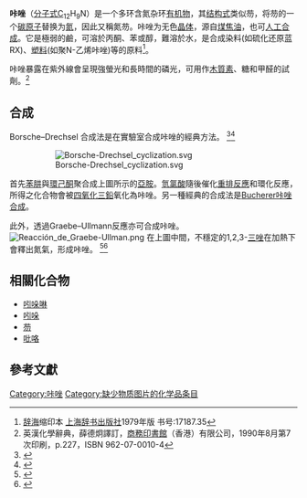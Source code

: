 {{multiple issues|
{{expand|time=2013-06-03T12:03:10+00:00}}
{{refimprove|time=2013-06-03T12:03:10+00:00}}
}}
{{chembox
| Watchedfields = changed
| verifiedrevid = 443672970
| ImageFile_Ref = {{chemboximage|correct|??}}
| ImageFile = Carbazole.png
| ImageSize = 
| ImageFile1 = Carbazole-3D-vdW.png
| ImageFile2 = Carbazole ball-and-stick.png
| IUPACName = 9''H''-carbazole
| OtherNames = 9-azafluorene, dibenzopyrrole, diphenylenimine, diphenyleneimide, USAF EK-600
|Section1={{Chembox Identifiers
| ChemSpiderID_Ref = {{chemspidercite|correct|chemspider}}
| ChemSpiderID = 6593
| ChEMBL_Ref = {{ebicite|correct|EBI}}
| ChEMBL = 243580
| KEGG_Ref = {{keggcite|correct|kegg}}
| KEGG = C08060
| InChI = 1/C12H9N/c1-3-7-11-9(5-1)10-6-2-4-8-12(10)13-11/h1-8,13H
| InChIKey = UJOBWOGCFQCDNV-UHFFFAOYAV
| StdInChI_Ref = {{stdinchicite|correct|chemspider}}
| StdInChI = 1S/C12H9N/c1-3-7-11-9(5-1)10-6-2-4-8-12(10)13-11/h1-8,13H
| StdInChIKey_Ref = {{stdinchicite|correct|chemspider}}
| StdInChIKey = UJOBWOGCFQCDNV-UHFFFAOYSA-N
| CASNo_Ref = {{cascite|correct|CAS}}
| CASNo = 86-74-8
| PubChem = 6854
| UNII_Ref = {{fdacite|correct|FDA}}
| UNII = 0P2197HHHN
| ChEBI_Ref = {{ebicite|correct|EBI}}
| ChEBI = 27543
| DrugBank_Ref = {{drugbankcite|correct|drugbank}}
| DrugBank = DB07301
| SMILES = c1ccc2c(c1)c3ccccc3[nH]2
}}
|Section2={{Chembox Properties
| Formula = C<sub>12</sub>H<sub>9</sub>N 
| MolarMass = 167.206 g mol<sup>−1</sup><ref name="CRC">{{cite book |title= CRC Handbook of Chemistry and Physics, 88th Edition |url= https://archive.org/details/handbookchemistr00lide_885 |last= Lide |first= David R. |year= 2007 |publisher= [[CRC_Press|CRC Press]] |isbn= 978-0-8493-0488-0 |pages=[https://archive.org/details/handbookchemistr00lide_885/page/n884 3]–86}}</ref>
| Appearance = 
| Density = 1.301g/cm<sup>3</sup>
| MeltingPtC = 246.3
| MeltingPt_ref = <ref name="CRC" />
| BoilingPtC = 354.69
| BoilingPt_ref = <ref name="CRC" />
| Solubility = }}
|Section3={{Chembox Hazards
| MainHazards = 
| FlashPtC = 220
| FlashPt_notes = <ref name="CRC" />
| AutoignitionPt = 
 }}
}}

'''咔唑'''（[[分子式|分子式]]C<sub>12</sub>H<sub>9</sub>N）是一个多环含氮杂环[[有机物|有机物]]，其[[结构式|结构式]]类似芴，将芴的一个[[碳|碳]][[原子|原子]]替换为[[氮|氮]]，因此又稱氮芴。咔唑为无色[[晶体|晶体]]，源自[[煤|煤]][[焦油|焦油]]，也可[[人工合成|人工合成]]。它是極弱的鹼，可溶於丙酮、苯或醇，難溶於水，是合成染料(如硫化还原蓝RX)、[[塑料|塑料]](如聚N-乙烯咔唑)等的原料<ref>[[辞海|辞海]]缩印本 [[上海辞书出版社|上海辞书出版社]]1979年版 书号:17187.35</ref>。

咔唑暴露在紫外線會呈現強螢光和長時間的磷光，可用作[[木質素|木質素]]、糖和甲醛的試劑。<ref>英漢化學辭典，薛德炯譯訂，[[商務印書館|商務印書館]]（香港）有限公司，1990年8月第7次印刷，p.227，ISBN 962-07-0010-4</ref>

==合成==
Borsche–Drechsel 合成法是在實驗室合成咔唑的經典方法。
<ref>{{cite journal 
 | title = Ueber Tetra- und Hexahydrocarbazolverbindungen und eine neue Carbazolsynthese. (Mitbearbeitet von. A. Witte und W. Bothe.) 
 | author = W. Borsche 
 | journal = [[Justus_Liebig's_Annalen_der_Chemie|Justus Liebig's Annalen der Chemie]] 
 | volume = 359
 | issue = 1–2
 | pages = 49–80
 | year = 1908 
 | url = 
 | doi = 10.1002/jlac.19083590103}}</ref><ref>{{cite journal 
 | title = Ueber Elektrolyse des Phenols mit Wechselströmen 
 | author =E. Drechsel 
 | journal = {{link-de|Journal für praktische Chemie|Journal für praktische Chemie}} 
 | language = de
 | volume = 38
 | issue = 1 
 | pages = 65–74
 | year = 1888
 | url = 
 | doi = 10.1002/prac.18880380105}}</ref>
:[[File:Borsche-Drechsel_cyclization.svg|thumb]]

首先[[苯肼|苯肼]]與[[環己酮|環己酮]]聚合成上圖所示的[[亞胺|亞胺]]。[[氫氯酸|氫氯酸]]隨後催化[[重排反應|重排反應]]和環化反應，所得之化合物會被[[四氧化三鉛|四氧化三鉛]]氧化為咔唑。另一種經典的合成法是[[Bucherer咔唑合成|Bucherer咔唑合成]]。

此外，透過Graebe–Ullmann反應亦可合成咔唑。
[[File:Reacción_de_Graebe-Ullman.png|center]]
在上圖中間，不穩定的1,2,3-[[三唑|三唑]]在加熱下會釋出氮氣，形成咔唑。
<ref>{{cite journal 
 | title = Ueber eine neue Carbazolsynthese
 | author = [[Carl_Graebe|Carl Graebe]] and [[Fritz_Ullmann|Fritz Ullmann]]  
 | journal = [[Justus_Liebig's_Annalen_der_Chemie|Justus Liebig's Annalen der Chemie]] 
 | volume = 291 
 | issue = 1
 | pages = 16–17
 | year = 1896 
 | url = 
 | doi = 10.1002/jlac.18962910104}}</ref><ref>{{cite journal 
 | title = Über die Bedeutung der Graebe-Ullmannschen Carbazolsynthese und deren Übertragung auf N-substituierte Pyridino-triazole 
 | author = O. Bremer  
 | journal = [[Justus_Liebigs_Annalen_der_Chemie|Justus Liebigs Annalen der Chemie]]
 | volume = 514 
 | issue = 
 | pages = 279–291  
 | year = 1934 
 | url = 
 | doi = 10.1002/jlac.19345140116}}</ref>

==相關化合物==
* [[吲哚啉|吲哚啉]]
* [[吲哚|吲哚]]
* [[芴|芴]]
* [[吡咯|吡咯]]

== 參考文獻 == 
{{reflist}}

[[Category:咔唑|Category:咔唑]]
[[Category:缺少物质图片的化学品条目|Category:缺少物质图片的化学品条目]]
{{Authority control}}